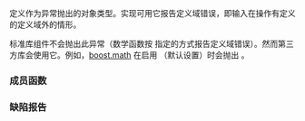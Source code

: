 {{cpp/title|domain_error}}
{{cpp/error/navbar}}
{{ddcl|header=stdexcept|
class domain_error;
}}

定义作为异常抛出的对象类型。实现可用它报告定义域错误，即输入在操作有定义的定义域外的情形。

标准库组件不会抛出此异常（数学函数按 {{lc|math_errhandling}} 指定的方式报告定义域错误）。然而第三方库会使用它。例如，[http://www.boost.org/doc/libs/1_55_0/libs/math/doc/html/math_toolkit/error_handling.html boost.math] 在启用 {{tt|boost::math::policies::throw_on_error}}（默认设置）时会抛出 {{tt|std::domain_error}}。

{{inheritance diagram/std-domain_error}}

===成员函数===
{{cpp/error/exception/member of derived with message|domain_error}}

{{inherited|[[cpp/error/logic_error|{{small|std::}}logic_error]]|}}

{{cpp/error/exception/inherit}}

===缺陷报告===
{{dr list begin}}
{{dr list item|wg=lwg|dr=254|std=C++98|before=缺失了接受 {{c|const char*}} 的构造函数|after=已补充}}
{{dr list item|wg=lwg|dr=471|std=C++98|before={{tt|std::domain_error}} 的复制的解释字符串由实现定义|after=它们与原 {{tt|std::domain_error}} 对象的解释字符串相同}}
{{dr list end}}

{{langlinks|de|en|es|fr|it|ja|pt|ru}}